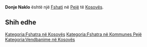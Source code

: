 {{Fshat në Kosovës
 | Emri                = Donje Naklo
 | EmriAlt                = Done Naklo,Donje Naklo,Nakell,Nakelle,Nakille,Nakillë,Naklle,Nakllë,Naklo,Nakëll,Nakëllë,Доње Накло,Накло
 | Emri (Rasa dhanore) = 
 | Figura              = 
 | Shteti              = Kosovës
 | Komuna              = Pejë
 | Kodi postar         = 
 | Sipërfaqja          = 

 | Popullsia           = 

 | Regj. i popullsisë  = 
 | Dend. e popullsisë  = 
 | Faqja zyrtare       = 
 <!--- Koordinatat ----> 
 | Gjerësia            = 42.66639
 | Gjatësia            = 20.38139
 | Lartësia            = 
}}
'''Donje Naklo''' është një [[Fshati]] në [[Pejë]] të [[Kosovës]].

<!-- == Gjeografia == -->
<!-- == Historia == -->
<!-- == Demografia == -->
== Shih edhe ==
{{Komuna Pejë}}
{{Kosovo-Administrata-Cung}}

[[Kategoria:Fshatra në Kosovës]]
[[Kategoria:Fshatra në Kommunes Pejë]]
[[Kategoria:Vendbanime në Kosovës]]